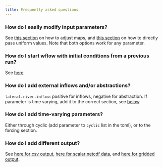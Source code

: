 ```yaml
---
title: Frequently asked questions
---
```


### How do I easily modify input parameters?

See [this section](./toml_file.qmd#modify-parameters) on how to adjust maps, and [this
section](./toml_file.qmd#fixed-forcing-values) on how to directly pass uniform values. Note
that both options work for any parameter.

### How do I start wflow with initial conditions from a previous run?{#sec-modify-pars}

See [here](./toml_file.qmd#state-options)

### How do I add external inflows and/or abstractions?

`lateral.river.inflow`: positive for inflows, negative for abstraction. If parameter is time
varying, add it to the correct section, see [below](#how-do-i-add-time-varying-parameters).

### How do I add time-varying parameters?

Either through cyclic (add parameter to `cyclic` list in the toml), or to the forcing section.

### How do I add different output?

See [here for csv output](./toml_file.qmd#output-csv-section), [here for scalar netcdf
data](./toml_file.qmd#scalar-data), and [here for gridded
output](./toml_file.qmd#output-netcdf-section).